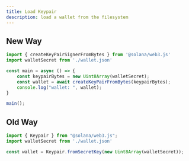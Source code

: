 ```yaml
---
title: Load Keypair
description: load a wallet from the filesystem
---
```


## New Way

```js
import { createKeyPairSignerFromBytes } from '@solana/web3.js'
import walletSecret from './wallet.json'

const main = async () => {
    const keypairBytes = new Uint8Array(walletSecret);
    const wallet = await createKeyPairFromBytes(keypairBytes);
    console.log("wallet: ", wallet);
}

main();
```

## Old Way

```js
import { Keypair } from "@solana/web3.js";
import walletSecret from './wallet.json'

const wallet = Keypair.fromSecretKey(new Uint8Array(walletSecret));
```
